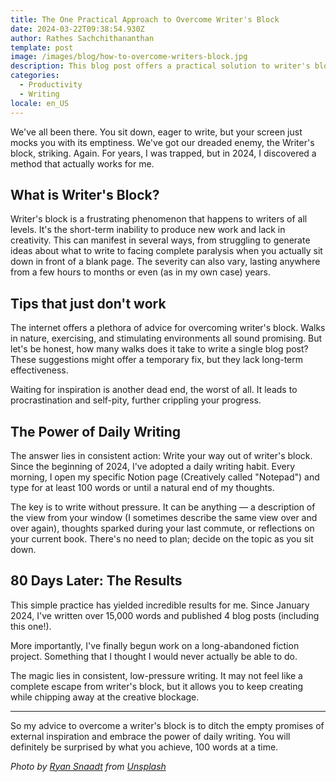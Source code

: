 ```yaml
---
title: The One Practical Approach to Overcome Writer's Block
date: 2024-03-22T09:38:54.930Z
author: Rathes Sachchithananthan
template: post
image: /images/blog/how-to-overcome-writers-block.jpg
description: This blog post offers a practical solution to writer's block. Skip the walks and forced brainstorming - fight it with daily writing! Learn how the author overcame their block by committing to 100 words a day and the impressive results they achieved.
categories:
  - Productivity
  - Writing
locale: en_US
---
```


We've all been there. You sit down, eager to write, but your screen just mocks you with its emptiness. We've got our dreaded enemy, the Writer's block, striking. Again. For years, I was trapped, but in 2024, I discovered a method that actually works for me.

## What is Writer's Block?

Writer's block is a frustrating phenomenon that happens to writers of all levels. It's the short-term inability to produce new work and lack in creativity. This can manifest in several ways, from struggling to generate ideas about what to write to facing complete paralysis when you actually sit down in front of a blank page. The severity can also vary, lasting anywhere from a few hours to months or even (as in my own case) years.

## Tips that just don't work

The internet offers a plethora of advice for overcoming writer's block. Walks in nature, exercising, and stimulating environments all sound promising. But let's be honest, how many walks does it take to write a single blog post? These suggestions might offer a temporary fix, but they lack long-term effectiveness.

Waiting for inspiration is another dead end, the worst of all. It leads to procrastination and self-pity, further crippling your progress.

## The Power of Daily Writing

The answer lies in consistent action: Write your way out of writer's block. Since the beginning of 2024, I've adopted a daily writing habit. Every morning, I open my specific Notion page (Creatively called "Notepad") and type for at least 100 words or until a natural end of my thoughts.

The key is to write without pressure. It can be anything — a description of the view from your window (I sometimes describe the same view over and over again), thoughts sparked during your last commute, or reflections on your current book. There's no need to plan; decide on the topic as you sit down.

## 80 Days Later: The Results

This simple practice has yielded incredible results for me. Since January 2024, I've written over 15,000 words and published 4 blog posts (including this one!).

More importantly, I've finally begun work on a long-abandoned fiction project. Something that I thought I would never actually be able to do.

The magic lies in consistent, low-pressure writing. It may not feel like a complete escape from writer's block, but it allows you to keep creating while chipping away at the creative blockage.

---

So my advice to overcome a writer's block is to ditch the empty promises of external inspiration and embrace the power of daily writing. You will definitely be surprised by what you achieve, 100 words at a time.

*Photo by [Ryan Snaadt](https://unsplash.com/@ryansnaadt) from [Unsplash](https://unsplash.com)*